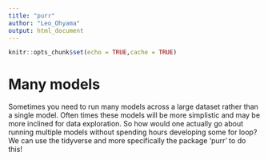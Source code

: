 ```yaml
---
title: "purr"
author: "Leo_Ohyama"
output: html_document
---
```


```r
knitr::opts_chunk$set(echo = TRUE,cache = TRUE)
```

# Many models

Sometimes you need to run many models across a large dataset rather than a single model. Often times these models will be more simplistic and may be more inclined for data exploration. So how would one actually go about running multiple models without spending hours developing some for loop? We can use the tidyverse and more specifically the package 'purr' to do this!